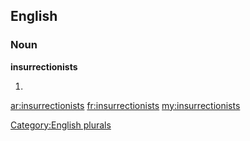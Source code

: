 ==English==

===Noun===
'''insurrectionists'''

# {{plural of|[[insurrectionist]]}}

[[Category:English plurals]]

[[ar:insurrectionists]]
[[fr:insurrectionists]]
[[my:insurrectionists]]